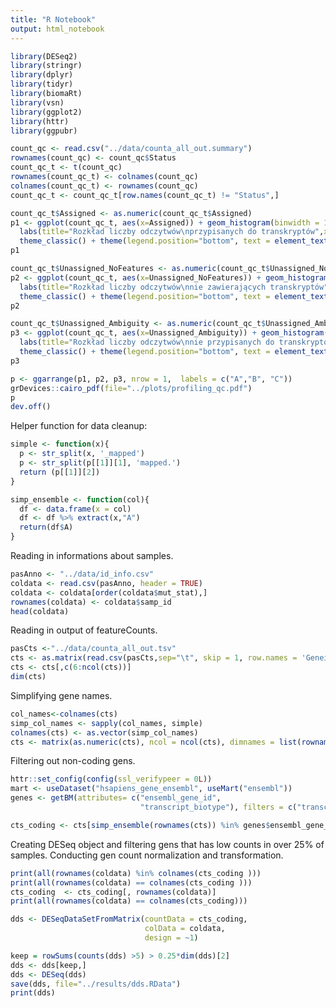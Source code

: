 ```yaml
---
title: "R Notebook"
output: html_notebook
---
```


```r
library(DESeq2)
library(stringr)
library(dplyr)
library(tidyr)
library(biomaRt)
library(vsn)
library(ggplot2)
library(httr)
library(ggpubr)
```


```r
count_qc <- read.csv("../data/counta_all_out.summary")
rownames(count_qc) <- count_qc$Status
count_qc_t <- t(count_qc)
rownames(count_qc_t) <- colnames(count_qc)
colnames(count_qc_t) <- rownames(count_qc)
count_qc_t <- count_qc_t[row.names(count_qc_t) != "Status",]
```

```r
count_qc_t$Assigned <- as.numeric(count_qc_t$Assigned)
p1 <- ggplot(count_qc_t, aes(x=Assigned)) + geom_histogram(binwidth = 10e+5)  +
  labs(title="Rozkład liczby odczytwów\nprzypisanych do transkryptów",x="liczba odczytów", y = "Częstotliwość")+
  theme_classic() + theme(legend.position="bottom", text = element_text(size = 8), aspect.ratio=1)
p1
```

```r
count_qc_t$Unassigned_NoFeatures <- as.numeric(count_qc_t$Unassigned_NoFeatures)
p2 <- ggplot(count_qc_t, aes(x=Unassigned_NoFeatures)) + geom_histogram(binwidth = 10e+5)  +
  labs(title="Rozkład liczby odczytwów\nnie zawierających transkryptów",x="liczba odczytów", y = "Częstotliwość")+
  theme_classic() + theme(legend.position="bottom", text = element_text(size = 8), aspect.ratio=1)
p2
```

```r
count_qc_t$Unassigned_Ambiguity <- as.numeric(count_qc_t$Unassigned_Ambiguity)
p3 <- ggplot(count_qc_t, aes(x=Unassigned_Ambiguity)) + geom_histogram(binwidth = 10e+5)  +
  labs(title="Rozkład liczby odczytwów\nnie przypisanych do transkryptów\nz powodu niejednoznaczności",x="liczba odczytów", y = "Częstotliwość")+
  theme_classic() + theme(legend.position="bottom", text = element_text(size = 8), aspect.ratio=1)
p3
```
```r
p <- ggarrange(p1, p2, p3, nrow = 1,  labels = c("A","B", "C"))
grDevices::cairo_pdf(file="../plots/profiling_qc.pdf")
p
dev.off()
```

Helper function for data cleanup:

```r
simple <- function(x){
  p <- str_split(x, '_mapped')
  p <- str_split(p[[1]][1], 'mapped.')
  return (p[[1]][2])
}

simp_ensemble <- function(col){
  df <- data.frame(x = col)
  df <- df %>% extract(x,"A")
  return(df$A)
}
```

Reading in informations about samples.

```r
pasAnno <- "../data/id_info.csv"
coldata <- read.csv(pasAnno, header = TRUE)
coldata <- coldata[order(coldata$mut_stat),]
rownames(coldata) <- coldata$samp_id
head(coldata)
```

Reading in output of featureCounts.

```r
pasCts <-"../data/counta_all_out.tsv"
cts <- as.matrix(read.csv(pasCts,sep="\t", skip = 1, row.names = 'Geneid'))
cts <- cts[,c(6:ncol(cts))]
dim(cts)
```

Simplifying gene names.

```r
col_names<-colnames(cts)
simp_col_names <- sapply(col_names, simple)
colnames(cts) <- as.vector(simp_col_names)
cts <- matrix(as.numeric(cts), ncol = ncol(cts), dimnames = list(rownames(cts), colnames(cts)))
```

Filtering out non-coding gens.

```r
httr::set_config(config(ssl_verifypeer = 0L))
mart <- useDataset("hsapiens_gene_ensembl", useMart("ensembl"))
genes <- getBM(attributes= c("ensembl_gene_id",
                             "transcript_biotype"), filters = c("transcript_biotype"), values = list("protein_coding"), mart= mart)

cts_coding <- cts[simp_ensemble(rownames(cts)) %in% genes$ensembl_gene_id,]
```

Creating DESeq object and filtering gens that has low counts in over 25% of samples. Conducting gen count normalization and transformation. 

```r
print(all(rownames(coldata) %in% colnames(cts_coding )))
print(all(rownames(coldata) == colnames(cts_coding )))
cts_coding  <- cts_coding[, rownames(coldata)]
print(all(rownames(coldata) == colnames(cts_coding)))

dds <- DESeqDataSetFromMatrix(countData = cts_coding,
                              colData = coldata,
                              design = ~1)

keep = rowSums(counts(dds) >5) > 0.25*dim(dds)[2]
dds <- dds[keep,]
dds <- DESeq(dds)
save(dds, file="../results/dds.RData")
print(dds)
```



